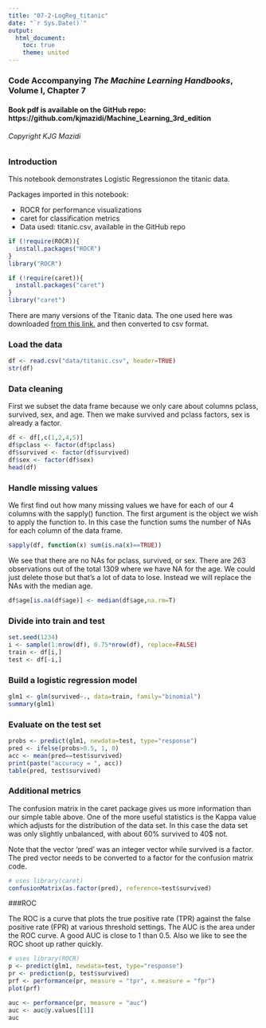 ```yaml
---
title: "07-2-LogReg_titanic"
date: "`r Sys.Date()`"
output:
  html_document:
    toc: true
    theme: united
---
```


### Code Accompanying ***The Machine Learning Handbooks***, Volume I, Chapter 7

#### Book pdf is available on the GitHub repo: https://github.com/kjmazidi/Machine_Learning_3rd_edition

###### Copyright KJG Mazidi

### Introduction

This notebook demonstrates Logistic Regressionon the titanic data. 

Packages imported in this notebook: 

- ROCR for performance visualizations
- caret for classification metrics
- Data used: titanic.csv, available in the GitHub repo

```r
if (!require(ROCR)){
  install.packages("ROCR")
}
library("ROCR")

if (!require(caret)){
  install.packages("caret")
}
library("caret")
```

There are many versions of the Titanic data. The one used here was downloaded [from this link.](biostat.mc.vanderbilt.edu/wiki/pub/Main/DataSets/titanic3.xls) and then converted to csv format.


### Load the data

```r
df <- read.csv("data/titanic.csv", header=TRUE)
str(df)
```

### Data cleaning

First we subset the data frame because we only care about columns pclass, survived, sex, and age. Then we make survived and pclass factors, sex is already a factor.

```r
df <- df[,c(1,2,4,5)]
df$pclass <- factor(df$pclass)
df$survived <- factor(df$survived)
df$sex <- factor(df$sex)
head(df)
```

### Handle missing values

We first find out how many missing values we have for each of our 4 columns with the sapply() function. The first argument is the object we wish to apply the function to. In this case the function sums the number of NAs for each column of the data frame.


```r
sapply(df, function(x) sum(is.na(x)==TRUE))
```


We see that there are no NAs for pclass, survived, or sex. There are 263 observations out of the total 1309 where we have NA for the age. We could just delete those but that's a lot of data to lose. Instead we will replace the NAs with the median age. 

```r
df$age[is.na(df$age)] <- median(df$age,na.rm=T)
```

### Divide into train and test

```r
set.seed(1234)
i <- sample(1:nrow(df), 0.75*nrow(df), replace=FALSE)
train <- df[i,]
test <- df[-i,]
```

### Build a logistic regression model

```r
glm1 <- glm(survived~., data=train, family="binomial")
summary(glm1)
```
### Evaluate on the test set

```r
probs <- predict(glm1, newdata=test, type="response")
pred <- ifelse(probs>0.5, 1, 0)
acc <- mean(pred==test$survived)
print(paste("accuracy = ", acc))
table(pred, test$survived)
```

### Additional metrics

The confusion matrix in the caret package gives us more information than our simple table above. One of the more useful statistics is the Kappa value which adjusts for the distribution of the data set. In this case the data set was only slightly unbalanced, with about 60% survived to 40$ not. 

Note that the vector 'pred' was an integer vector while survived is a factor. The pred vector needs to be converted to a factor for the confusion matrix code.

```r
# uses library(caret)
confusionMatrix(as.factor(pred), reference=test$survived)
```

###ROC

The ROC is a curve that plots the true positive rate (TPR) against the false positive rate (FPR) at various threshold settings. The AUC is the area under the ROC curve. A good AUC is close to 1 than 0.5. Also we like to see the ROC shoot up rather quickly.

```r
# uses library(ROCR)
p <- predict(glm1, newdata=test, type="response")
pr <- prediction(p, test$survived)
prf <- performance(pr, measure = "tpr", x.measure = "fpr")
plot(prf)
```

```r
auc <- performance(pr, measure = "auc")
auc <- auc@y.values[[1]]
auc
```

